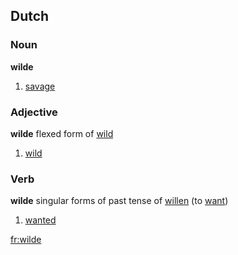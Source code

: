 ==Dutch==

===Noun===
'''wilde'''
#[[savage]]

===Adjective===
'''wilde''' flexed form of [[wild]]
#[[wild]]

===Verb===
'''wilde''' singular forms of past tense of [[willen]] (to [[want]])
#[[wanted]]
[[fr:wilde]]